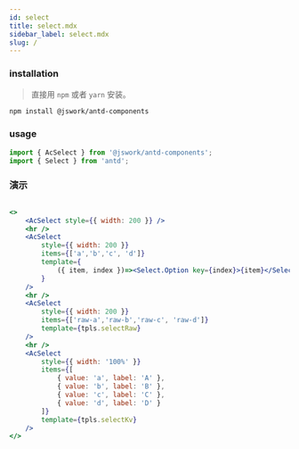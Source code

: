 ```yaml
---
id: select
title: select.mdx
sidebar_label: select.mdx
slug: /
---
```


### installation
> 直接用 `npm` 或者 `yarn` 安装。

```bash npm2yarn
npm install @jswork/antd-components
```

### usage
```js
import { AcSelect } from '@jswork/antd-components';
import { Select } from 'antd';
```

### 演示
```jsx live

<>
    <AcSelect style={{ width: 200 }} />
    <hr />
    <AcSelect
        style={{ width: 200 }}
        items={['a','b','c', 'd']}
        template={
            ({ item, index })=><Select.Option key={index}>{item}</Select.Option>
        }
    />
    <hr />
    <AcSelect
        style={{ width: 200 }}
        items={['raw-a','raw-b','raw-c', 'raw-d']}
        template={tpls.selectRaw}
    />
    <hr />
    <AcSelect
        style={{ width: '100%' }}
        items={[
            { value: 'a', label: 'A' },
            { value: 'b', label: 'B' },
            { value: 'c', label: 'C' },
            { value: 'd', label: 'D' }
        ]}
        template={tpls.selectKv}
    />
</>
```